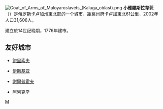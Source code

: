 {{coord|55|01|N|36|28|E|region:RU_type:city|display=title}}
[[File:Coat_of_Arms_of_Maloyaroslavets_(Kaluga_oblast).png|right]]
'''小雅羅斯拉韋茨''' （{{lang-ru|Малояросла́вец}}）是[[俄罗斯|俄罗斯]][[卡卢加州|卡卢加州]]東北部的一个城市，距离州府[[卡卢加|卡卢加]]東北61公里，2002年人口31,606人。

建立於14世纪晚期，1776年建市。

==友好城市==
* {{BLR}}[[鲍里索夫|鲍里索夫]]
* {{ITA}}[[伊斯基亚|伊斯基亚]]
* {{RUS}}[[謝爾普霍夫|謝爾普霍夫]]
* {{RUS}}[[阿列克辛|阿列克辛]]

{{卡盧加州行政區劃}}
{{Authority control}}
[[Category:卡卢加州城市|М]]